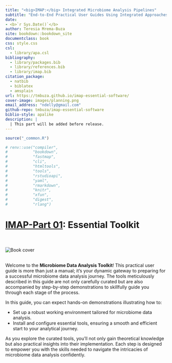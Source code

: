 ```yaml
--- 
title: "<big>IMAP:</big> Integrated Microbiome Analysis Pipelines"
subtitle: "End-to-End Practical User Guides Using Integrated Approaches"
date:
- <b>`r Sys.Date()`</b>
author: Teresia Mrema-Buza
site: bookdown::bookdown_site
documentclass: book
css: style.css
csl: 
  - library/apa.csl
bibliography:
  - library/packages.bib
  - library/references.bib
  - library/imap.bib
citation_package:
  - natbib
  - biblatex
  - amsplain
url: https://tmbuza.github.io/imap-essential-software/
cover-image: images/planning.png
email_address: "ndelly@gmail.com"
github-repo: tmbuza/imap-essential-software
biblio-style: apalike
description: |
  | This part will be added before release.
---
```


```r
source("_common.R")

# renv::use("compiler", 
#           "bookdown", 
#           "fastmap", 
#           "cli", 
#           "htmltools", 
#           "tools", 
#           "rstudioapi", 
#           "yaml", 
#           "rmarkdown", 
#           "knitr", 
#           "xfun", 
#           "digest", 
#           "rlang")
```


<!-- # Google fonts -->
<link rel="preconnect" href="https://fonts.googleapis.com">
<link rel="preconnect" href="https://fonts.gstatic.com" crossorigin>
<link href="https://fonts.googleapis.com/css2?family=Anton" rel="stylesheet">
<link href="https://fonts.googleapis.com/css2?family=Roboto:wght@100;300;400;500;700,900&display=swap" rel="stylesheet">
<link href="https://fonts.googleapis.com/css2?family=Oswald:wght@300;400;700&display=swap" rel="stylesheet">
<link href="https://fonts.googleapis.com/css2?family=Merriweather:wght@300;400;700&display=swap" rel="stylesheet">
<link href="https://fonts.googleapis.com/css2?family=Montserrat:wght@100;200;300;400;700&display=swap" rel="stylesheet">

<!-- # CSS -->
<link rel="stylesheet" href="https://cdnjs.cloudflare.com/ajax/libs/font-awesome/5.15.3/css/all.min.css">
<link rel="stylesheet" href="https://cdnjs.cloudflare.com/ajax/libs/animate.css/4.1.1/animate.min.css">



# <u>IMAP-Part 01</u>: Essential Toolkit {-#analysis-toolkit}

<br>
<br>
![Book cover](images/software.png)
<br>
<br>

Welcome to the **Microbiome Data Analysis Toolkit**! This practical user guide is more than just a manual; it's your dynamic gateway to preparing for a successful microbiome data analysis journey. The tools meticulously described in this guide are not only carefully curated but are also accompanied by step-by-step demonstrations to skillfully guide you through each stage of the process.

In this guide, you can expect hands-on demonstrations illustrating how to:

- Set up a robust working environment tailored for microbiome data analysis.
- Install and configure essential tools, ensuring a smooth and efficient start to your analytical journey.

As you explore the curated tools, you'll not only gain theoretical knowledge but also practical insights into their implementation. Each step is designed to empower you with the skills needed to navigate the intricacies of microbiome data analysis confidently.



